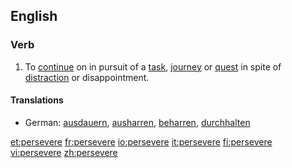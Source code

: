 ==English==

===Verb===
{{en-verb|persever|ing}}

# To [[continue]] on in pursuit of a [[task]], [[journey]] or [[quest]] in spite of [[distract]]ion or disappointment.

====Translations====
*German: [[ausdauern]], [[ausharren]], [[beharren]], [[durchhalten]]

[[et:persevere]]
[[fr:persevere]]
[[io:persevere]]
[[it:persevere]]
[[fi:persevere]]
[[vi:persevere]]
[[zh:persevere]]